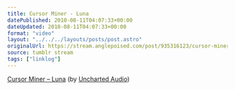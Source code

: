 ```yaml
---
title: Cursor Miner - Luna
datePublished: 2010-08-11T04:07:33+00:00
dateUpdated: 2010-08-11T04:07:33+00:00
format: "video"
layout: "../../../layouts/posts/post.astro"
originalUrl: https://stream.anglepoised.com/post/935316123/cursor-miner-luna-by-uncharted-audio
source: tumblr stream
tags: ["linklog"]
---
```



<Vimeo id="https://vimeo.com/14034471" />

[Cursor Miner &#8211; Luna][1] (by [Uncharted Audio][2])

[1]: https://vimeo.com/14034471
[2]: https://vimeo.com/unchartedaudio
